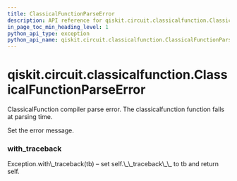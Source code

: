 ```yaml
---
title: ClassicalFunctionParseError
description: API reference for qiskit.circuit.classicalfunction.ClassicalFunctionParseError
in_page_toc_min_heading_level: 1
python_api_type: exception
python_api_name: qiskit.circuit.classicalfunction.ClassicalFunctionParseError
---
```


# qiskit.circuit.classicalfunction.ClassicalFunctionParseError

<Class id="qiskit.circuit.classicalfunction.ClassicalFunctionParseError" isDedicatedPage={true} github="https://github.com/qiskit/qiskit/tree/stable/0.17/qiskit/circuit/classicalfunction/exceptions.py" signature="ClassicalFunctionParseError(*message)" modifiers="exception">
  ClassicalFunction compiler parse error. The classicalfunction function fails at parsing time.

  Set the error message.

  ### with\_traceback

  <Function id="qiskit.circuit.classicalfunction.ClassicalFunctionParseError.with_traceback" signature="with_traceback()">
    Exception.with\_traceback(tb) – set self.\_\_traceback\_\_ to tb and return self.
  </Function>
</Class>

